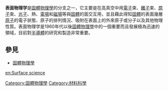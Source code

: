 '''表面物理学'''是[[固體物理學|固體物理學]]的分支之一，它主要是在高真空中用[[電子|電子]]束、[[離子|離子]]束、[[原子|原子]]束、[[光子|光子]]、熱、[[電場|電場]]和[[磁場|磁場]]等與[[固體|固體]]的面交互用，並且藉此得知[[固體|固體]]的表面幾層[[原子|原子]]的電子狀態、原子的排列情況、吸附在表面上的外來原子或分子以及其他物理性質。表面物理学是1960年代以後[[固體物理學|固體物理學]]中的一個重要而且發展極為迅速的領域，目前對[[半導體|半導體]]的研究和製造非常重要。
==參見==
*[[固體物理學|固體物理學]]
{{物理小作品}}
[[Category:固體物理學|Category:固體物理學]]
[[Category:材料科學|Category:材料科學]]

[[en:Surface_science|en:Surface science]]